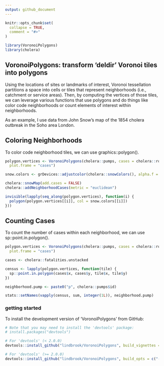 ```yaml
---
output: github_document
---
```


<!-- README.md is generated from README.Rmd. Please edit that file -->

```r
knitr::opts_chunk$set(
  collapse = TRUE,
  comment = "#>"
)
```

```r
library(VoronoiPolygons)
library(cholera)
```

## VoronoiPolygons: transform 'deldir' Voronoi tiles into polygons

Using the locations of sites or landmarks of interest, Voronoi tessellation partitions a space into cells or tiles that represent neighborhoods (i.e., catchment or service areas). Then, by computing the vertices of those tiles, we can leverage various functions that use polygons and do things like color code neighborhoods or count elements of interest within neighborhoods.

As an example, I use data from John Snow's map of the 1854 cholera outbreak in the Soho area London.

## Coloring Neighborhoods

To color code neighborhood tiles, we can use graphics::polygon().

```r
polygon.vertices <- VoronoiPolygons(cholera::pumps, cases = cholera::roads,
  plot.frame = "cases")

snow.colors <- grDevices::adjustcolor(cholera::snowColors(), alpha.f = 1/3)

cholera::snowMap(add.cases = FALSE)
cholera::addNeighborhoodCases(metric = "euclidean")

invisible(lapply(seq_along(polygon.vertices), function(i) {
  polygon(polygon.vertices[[i]], col = snow.colors[[i]])
}))

```

## Counting Cases

To count the number of cases within each neighborhood, we can use sp::point.in.polygon().

```r
polygon.vertices <- VoronoiPolygons(cholera::pumps, cases = cholera::roads,
  plot.frame = "cases")

cases <- cholera::fatalities.unstacked

census <- lapply(polygon.vertices, function(tile) {
  sp::point.in.polygon(cases$x, cases$y, tile$x, tile$y)
})

neighborhood.pump <- paste0("p", cholera::pumps$id)

stats::setNames(vapply(census, sum, integer(1L)), neighborhood.pump)
```




### getting started

To install the development version of 'VoronoiPolygons' from GitHub:

```r
# Note that you may need to install the 'devtools' package:
# install.packages("devtools")

# For 'devtools' (< 2.0.0)
devtools::install_github("lindbrook/VoronoiPolygons", build_vignettes = TRUE)

# For 'devtools' (>= 2.0.0)
devtools::install_github("lindbrook/VoronoiPolygons", build_opts = c("--no-resave-data", "--no-manual"))
```

